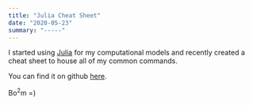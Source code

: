 ```yaml
---
title: "Julia Cheat Sheet"
date: "2020-05-23"
summary: "-----"
---
```


I started using [Julia](https://github.com/JuliaLang/julia) for my computational models and recently created a cheat sheet to house all of my common commands. 

You can find it on github [here](https://cdishop.github.io/julia_refs/).

Bo$^2$m =)